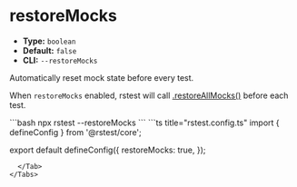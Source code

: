 # restoreMocks

- **Type:** `boolean`
- **Default:** `false`
- **CLI:** `--restoreMocks`

Automatically reset mock state before every test.

When `restoreMocks` enabled, rstest will call [.restoreAllMocks()](/api/rstest/mockFunctions#rstestrestoreallmocks) before each test.


<Tabs defaultValue='rstest.config.ts'>
  <Tab label="CLI">
  ```bash
  npx rstest --restoreMocks
  ```
  </Tab>
  <Tab label="rstest.config.ts">
```ts title="rstest.config.ts"
import { defineConfig } from '@rstest/core';

export default defineConfig({
  restoreMocks: true,
});
```
  </Tab>
</Tabs>
